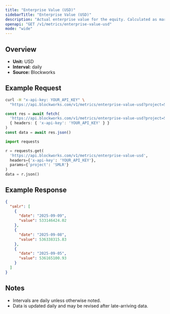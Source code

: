```yaml
---
title: "Enterprise Value (USD)"
sidebarTitle: "Enterprise Value (USD)"
description: "Actual enterprise value for the equity. Calculated as market cap - liabilities + assets"
openapi: "GET /v1/metrics/enterprise-value-usd"
mode: "wide"
---
```


## Overview

- **Unit:** USD
- **Interval:** daily
- **Source:** Blockworks

## Example Request

<CodeGroup>

```bash cURL
curl -H "x-api-key: YOUR_API_KEY" \
  "https://api.blockworks.com/v1/metrics/enterprise-value-usd?project=SMLR"
```

```typescript TypeScript
const res = await fetch(
  'https://api.blockworks.com/v1/metrics/enterprise-value-usd?project=SMLR',
  { headers: { 'x-api-key': 'YOUR_API_KEY' } }
)
const data = await res.json()
```

```python Python
import requests

r = requests.get(
  'https://api.blockworks.com/v1/metrics/enterprise-value-usd',
  headers={'x-api-key': 'YOUR_API_KEY'},
  params={'project': 'SMLR'}
)
data = r.json()
```

</CodeGroup>

## Example Response

```json
{
  "smlr": [
    {
      "date": "2025-09-09",
      "value": 533146424.02
    },
    {
      "date": "2025-09-08",
      "value": 536338315.83
    },
    {
      "date": "2025-09-05",
      "value": 536165100.93
    }
  ]
}
```

## Notes
- Intervals are daily unless otherwise noted.
- Data is updated daily and may be revised after late-arriving data.